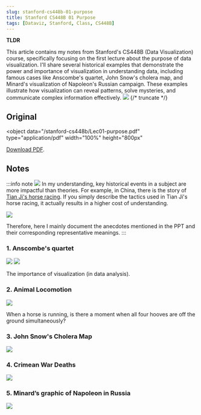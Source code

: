 ```yaml
---
slug: stanford-cs448b-01-purpose
title: Stanford CS448B 01 Purpose
tags: [Dataviz, Stanford, Class, CS448B]
---
```


**TLDR**

This article contains my notes from Stanford's CS448B (Data Visualization) course, specifically focusing on the first lecture about the purpose of data visualization. I'll share several historical examples that demonstrate the power and importance of visualization in understanding data, including famous cases like Anscombe's quartet, John Snow's cholera map, and Minard's visualization of Napoleon's Russian campaign. These examples illustrate how visualization can reveal patterns, solve mysteries, and communicate complex information effectively.
![](https://kitee-1301346990.cos.ap-nanjing.myqcloud.com/Obsidian/202409241757456.png?imageSlim)
{/* truncate */}

## Original

<object
  data="/stanford-cs448b/Lec01-purpose.pdf"
  type="application/pdf"
  width="100%"
  height="800px"
>
  <a href="/stanford-cs448b/Lec01-purpose.pdf">Download PDF</a>.
</object>

## Notes

:::info note
![](https://kitee-1301346990.cos.ap-nanjing.myqcloud.com/Obsidian/202409241757456.png?imageSlim)
In my understanding, key historical events in a subject are more impactful than theories. For example, in China, there is the story of [Tian Ji's horse racing](https://en.wikipedia.org/wiki/Tian_Ji#Tian_Ji%E2%80%99s_Horse_Racing_Strategy). If you simply describe the tactics used in Tian Ji's horse racing, it actually results in a higher cost of understanding.

![](https://kitee-1301346990.cos.ap-nanjing.myqcloud.com/Obsidian/202409201529769.png?imageSlim)

Therefore, here I mainly document the anecdotes mentioned in the PPT and their corresponding representative meanings.
:::

### 1. Anscombe's quartet

![](https://kitee-1301346990.cos.ap-nanjing.myqcloud.com/Obsidian/202409201535199.png?imageSlim)
![](https://kitee-1301346990.cos.ap-nanjing.myqcloud.com/Obsidian/202409201535058.png?imageSlim)

The importance of visualization (in data analysis).

### 2. Animal Locomotion

![](https://kitee-1301346990.cos.ap-nanjing.myqcloud.com/Obsidian/202409201601036.png?imageSlim)

When a horse is running, is there a moment when all four hooves are off the ground simultaneously?

### 3. John Snow's Cholera Map

![](https://kitee-1301346990.cos.ap-nanjing.myqcloud.com/Obsidian/202409201607228.png?imageSlim)

### 4. Crimean War Deaths

![](https://kitee-1301346990.cos.ap-nanjing.myqcloud.com/Obsidian/202409201608088.png?imageSlim)

### 5. Minard’s graphic of Napoleon in Russia

![](https://kitee-1301346990.cos.ap-nanjing.myqcloud.com/Obsidian/202409241727318.png?imageSlim)
